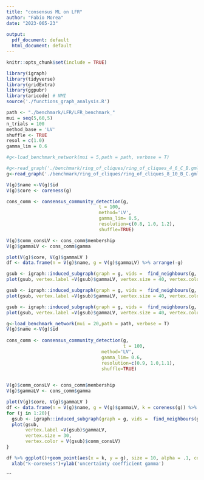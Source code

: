 ```yaml
---
title: "consensus ML on LFR"
author: "Fabio Morea"
date: "2023-065-23"
 
output:
  pdf_document: default
  html_document: default
---
```


```r
knitr::opts_chunk$set(include = TRUE)
```

```r
library(igraph)
library(tidyverse)
library(gridExtra)
library(ggpubr)
library(aricode) # NMI 
source('./functions_graph_analysis.R')
```
 

```r
path <- "./benchmark/LFR/LFR_benchmark_"
mui = seq(5,60,5)
n_trials = 100
method_base = 'LV'
shuffle <- TRUE
resol = c(1.0)
gamma_lim = 0.6
```

```r
#g<-load_benchmark_network(mui = 5,path = path, verbose = T)

#g<-read_graph('./benchmark/ring_of_cliques/ring_of_cliques_4_6_C_B.gml', format = 'gml')
g<-read_graph('./benchmark/ring_of_cliques/ring_of_cliques_8_10_B_C.gml', format = 'gml')

V(g)$name <-V(g)$id
V(g)$core <- coreness(g)

cons_comm <- consensus_community_detection(g, 
                                  t = 100, 
                                  method='LV', 
                                  gamma_lim= 0.5, 
                                  resolution=c(0.8, 1.0, 1.2), 
                                  shuffle=TRUE)

V(g)$comm_consLV <- cons_comm$membership
V(g)$gammaLV <- cons_comm$gamma

plot(V(g)$core, V(g)$gammaLV )
df <- data.frame(n = V(g)$name, g = V(g)$gammaLV) %>% arrange(-g)

gsub <- igraph::induced_subgraph(graph = g, vids =  find_neighbours(g,  df$n[1], order = 2) )
plot(gsub, vertex.label =V(gsub)$gammaLV, vertex.size = 40, vertex.color = V(gsub)$comm_consLV) 

gsub <- igraph::induced_subgraph(graph = g, vids =  find_neighbours(g,  df$n[2], order = 2) )
plot(gsub, vertex.label =V(gsub)$gammaLV, vertex.size = 40, vertex.color = V(gsub)$comm_consLV) 

gsub <- igraph::induced_subgraph(graph = g, vids =  find_neighbours(g,  df$n[3], order = 2) )
plot(gsub, vertex.label =V(gsub)$gammaLV, vertex.size = 40, vertex.color = V(gsub)$comm_consLV) 
```
```r
g<-load_benchmark_network(mui = 20,path = path, verbose = T)
V(g)$name <-V(g)$id
 
cons_comm <- consensus_community_detection(g, 
                                           t = 100, 
                                   method='LV', 
                                   gamma_lim= 0.6, 
                                   resolution=c(0.9, 1.0,1.1), 
                                   shuffle=TRUE)

  
V(g)$comm_consLV <- cons_comm$membership
V(g)$gammaLV <- cons_comm$gamma

plot(V(g)$core, V(g)$gammaLV )
df <- data.frame(n = V(g)$name, g = V(g)$gammaLV, k = coreness(g)) %>% arrange(-g)
for (j in 1:20){
  gsub <- igraph::induced_subgraph(graph = g, vids =  find_neighbours(g,  df$n[j], order = 2) )
  plot(gsub, 
       vertex.label =V(gsub)$gammaLV, 
       vertex.size = 30, 
       vertex.color = V(gsub)$comm_consLV) 
}

df %>% ggplot()+geom_point(aes(x = k, y = g), size = 10, alpha = .1, color = 'red')+theme_light()+
  xlab("k-coreness")+ylab('uncertainty coefficient gamma')
```
```

